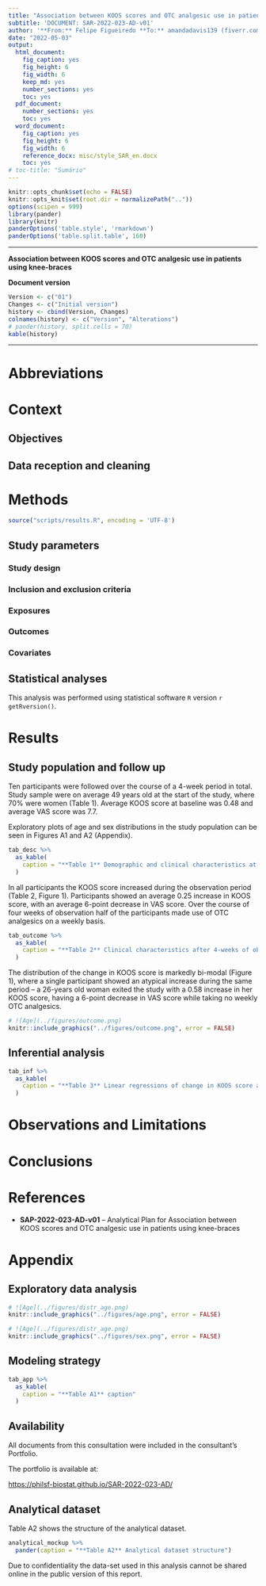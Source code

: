 ```yaml
---
title: "Association between KOOS scores and OTC analgesic use in patients using knee-braces"
subtitle: 'DOCUMENT: SAR-2022-023-AD-v01'
author: '**From:** Felipe Figueiredo **To:** amandadavis139 (fiverr.com)'
date: "2022-05-03"
output:
  html_document:
    fig_caption: yes
    fig_height: 6
    fig_width: 6
    keep_md: yes
    number_sections: yes
    toc: yes
  pdf_document:
    number_sections: yes
    toc: yes
  word_document:
    fig_caption: yes
    fig_height: 6
    fig_width: 6
    reference_docx: misc/style_SAR_en.docx
    toc: yes
# toc-title: "Sumário"
---
```


```r
knitr::opts_chunk$set(echo = FALSE)
knitr::opts_knit$set(root.dir = normalizePath(".."))
options(scipen = 999)
library(pander)
library(knitr)
panderOptions('table.style', 'rmarkdown')
panderOptions('table.split.table', 160)
```

---

\newpage

**Association between KOOS scores and OTC analgesic use in patients using knee-braces**

**Document version**

```r
Version <- c("01")
Changes <- c("Initial version")
history <- cbind(Version, Changes)
colnames(history) <- c("Version", "Alterations")
# pander(history, split.cells = 70)
kable(history)
```

---

# Abbreviations

# Context

## Objectives

## Data reception and cleaning

# Methods

```r
source("scripts/results.R", encoding = 'UTF-8')
```

## Study parameters

### Study design

### Inclusion and exclusion criteria

### Exposures

### Outcomes

### Covariates

## Statistical analyses

This analysis was performed using statistical software `R` version `r getRversion()`.

# Results

## Study population and follow up

Ten participants were followed over the course of a 4-week period in total.
Study sample were on average 49 years old at the start of the study, where 70% were women (Table 1).
Average KOOS score at baseline was 0.48 and average VAS score was 7.7.

Exploratory plots of age and sex distributions in the study population can be seen in Figures A1 and A2 (Appendix).

```r
tab_desc %>%
  as_kable(
    caption = "**Table 1** Demographic and clinical characteristics at baseline."
  )
```

In all participants the KOOS score increased during the observation period (Table 2, Figure 1).
Participants showed an average 0.25 increase in KOOS score, with an average 6-point decrease in VAS score.
Over the course of four weeks of observation half of the participants made use of OTC analgesics on a weekly basis.

```r
tab_outcome %>%
  as_kable(
    caption = "**Table 2** Clinical characteristics after 4-weeks of observation."
  )
```

The distribution of the change in KOOS score is markedly bi-modal (Figure 1), where a single participant showed an atypical increase during the same period -- a 26-years old woman exited the study with a 0.58 increase in her KOOS score, having a 6-point decrease in VAS score while taking no weekly OTC analgesics.

```r
# ![Age](../figures/outcome.png)
knitr::include_graphics("../figures/outcome.png", error = FALSE)
```

## Inferential analysis

```r
tab_inf %>%
  as_kable(
    caption = "**Table 3** Linear regressions of change in KOOS score associated with use of over the counter analgesics after 4 weeks of observation using a knee brace."
  )
```

# Observations and Limitations

# Conclusions

# References

- **SAP-2022-023-AD-v01** -- Analytical Plan for Association between KOOS scores and OTC analgesic use in patients using knee-braces

# Appendix

## Exploratory data analysis

```r
# ![Age](../figures/distr_age.png)
knitr::include_graphics("../figures/age.png", error = FALSE)
```

```r
# ![Age](../figures/distr_age.png)
knitr::include_graphics("../figures/sex.png", error = FALSE)
```

## Modeling strategy

```r
tab_app %>%
  as_kable(
    caption = "**Table A1** caption"
  )
```

## Availability

All documents from this consultation were included in the consultant's Portfolio.

<!-- The client has requested that this analysis be kept confidential until a future date, determined by the client. -->
<!-- All documents from this consultation are therefore not published online and only the title and year of the analysis will be included in the consultant's Portfolio. -->
<!-- After the agreed date is reached, the documents will be released. -->

<!-- The client has requested that this analysis be kept confidential. -->
<!-- All documents from this consultation are therefore not published online and only the title and year of the analysis will be included in the consultant's Portfolio. -->

The portfolio is available at:

<https://philsf-biostat.github.io/SAR-2022-023-AD/>

## Analytical dataset

Table A2 shows the structure of the analytical dataset.

```r
analytical_mockup %>%
  pander(caption = "**Table A2** Analytical dataset structure")
```

Due to confidentiality the data-set used in this analysis cannot be shared online in the public version of this report.
